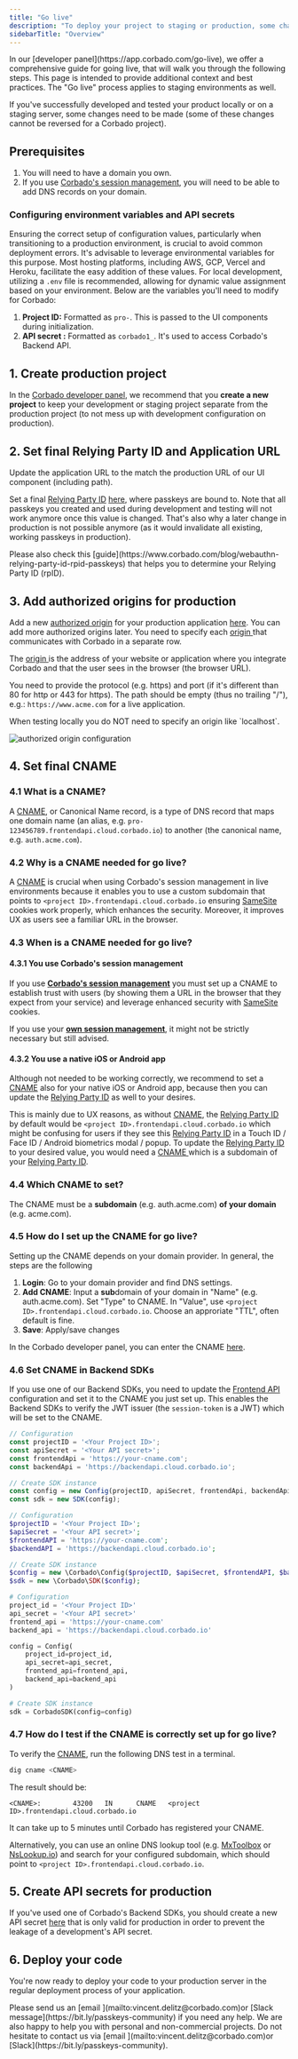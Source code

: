 ```yaml
---
title: "Go live"
description: "To deploy your project to staging or production, some changes need to be made in order to ensure stricter security."
sidebarTitle: "Overview"
---
```


<Note>
    In our [developer panel](https://app.corbado.com/go-live), we offer a comprehensive guide for going live, that will walk you through the following steps.
    This page is intended to provide additional context and best practices.
    The "Go live" process applies to staging environments as well.
</Note>

If you've successfully developed and tested your product locally or on a staging server, some changes need to be made (some of these changes cannot be reversed for a Corbado project).

## Prerequisites

1. You will need to have a domain you own.
2. If you use [Corbado's session management](/corbado-complete/sessions/overview), you will need to be able to add DNS records on your domain.

### Configuring environment variables and API secrets

Ensuring the correct setup of configuration values, particularly when transitioning to a production environment, is crucial to avoid common deployment errors. It's advisable to leverage environmental variables for this purpose. Most hosting platforms, including AWS, GCP, Vercel and Heroku, facilitate the easy addition of these values. For local development, utilizing a `.env` file is recommended, allowing for dynamic value assignment based on your environment. Below are the variables you'll need to modify for Corbado:

1. **Project ID:** Formatted as `pro-`. This is passed to the UI components during initialization.
2. **API secret :** Formatted as `corbado1_`. It's used to access Corbado's Backend API.

## 1. Create production project

In the [Corbado developer panel](https://app.corbado.com), we recommend that you **create a new project** to keep your development or staging project separate from the production project (to not mess up with development configuration on production).

## 2. Set final Relying Party ID and Application URL

Update the application URL to the match the production URL of our UI component (including path).

Set a final [Relying Party ID](/corbado-complete/helpful-guides/url-overview#7-relying-party-id) [here](https://app.corbado.com/settings/general?tab=URLs), where passkeys are bound to. Note that all passkeys you created and used during development and testing will not work anymore once this value is changed. That's also why a later change in production is not possible anymore (as it would invalidate all existing, working passkeys in production).

<Note>
Please also check this [guide](https://www.corbado.com/blog/webauthn-relying-party-id-rpid-passkeys) that helps you to determine your Relying Party ID (rpID).
</Note>

## 3. Add authorized origins for production

Add a new [authorized origin](/corbado-complete/helpful-guides/url-overview#1-authorized-origin) for your production application [here](https://app.corbado.com/settings/general?tab=Authorized+origins). You can add more authorized origins later. You need to specify each [origin ](/corbado-complete/helpful-guides/url-overview#1-authorized-origin)that communicates with Corbado in a separate row.

The [origin ](/corbado-complete/helpful-guides/url-overview#1-authorized-origin)is the address of your website or application where you integrate Corbado and that the user sees in the browser (the browser URL).

You need to provide the protocol (e.g. https) and port (if it's different than 80 for http or 443 for https). The path should be empty (thus no trailing "/"), e.g.: `https://www.acme.com` for a live application.

<Note>
    When testing locally you do NOT need to specify an origin like `localhost`.
</Note>

![authorized origin configuration](/images/overview/signup/passkey-configuration/authorized-origins-settings.webp)

## 4. Set final CNAME

### 4.1 What is a CNAME?

A [CNAME](/corbado-complete/helpful-guides/url-overview#5-cname), or Canonical Name record, is a type of DNS record that maps one domain name (an alias, e.g. `pro-123456789.frontendapi.cloud.corbado.io`) to another (the canonical name, e.g. `auth.acme.com`).

### 4.2 Why is a CNAME needed for go live?

A [CNAME](/corbado-complete/helpful-guides/url-overview#5-cname) is crucial when using Corbado's session management in live environments because it enables you to use a custom subdomain that points to `<project ID>.frontendapi.cloud.corbado.io` ensuring [SameSite](https://web.dev/i18n/de/samesite-cookies-explained/) cookies work properly, which enhances the security. Moreover, it improves UX as users see a familiar URL in the browser.

### 4.3 When is a CNAME needed for go live?

#### 4.3.1 You use Corbado's session management

If you use [**Corbado's session management**](/corbado-complete/sessions/overview) you must set up a CNAME to establish trust with users (by showing them a URL in the browser that they expect from your service) and leverage enhanced security with [SameSite](https://web.dev/i18n/de/samesite-cookies-explained/) cookies.

If you use your [**own session management**](/corbado-complete/sessions/own-session-management), it might not be strictly necessary but still advised.

#### 4.3.2 You use a native iOS or Android app

Although not needed to be working correctly, we recommend to set a [CNAME](/corbado-complete/helpful-guides/url-overview#5-cname) also for your native iOS or Android app, because then you can update the [Relying Party ID](/corbado-complete/helpful-guides/url-overview#7-relying-party-id) as well to your desires.

This is mainly due to UX reasons, as without [CNAME](/corbado-complete/helpful-guides/url-overview#id-5-cname), the [Relying Party ID](/corbado-complete/helpful-guides/url-overview#7-relying-party-id) by default would be `<project ID>.frontendapi.cloud.corbado.io` which might be confusing for users if they see this [Relying Party ID](/corbado-complete/helpful-guides/url-overview#7-relying-party-id) in a Touch ID / Face ID / Android biometrics modal / popup. To update the [Relying Party ID](/corbado-complete/helpful-guides/passkeys/relying-party-id) to your desired value, you would need a [CNAME ](/corbado-complete/helpful-guides/url-overview#5-cname)which is a subdomain of your [Relying Party ID](/corbado-complete/helpful-guides/url-overview#7-relying-party-id).

### 4.4 Which CNAME to set?

The CNAME must be a **subdomain** (e.g. auth.acme.com) **of your domain** (e.g. acme.com).

### 4.5 How do I set up the CNAME for go live?

Setting up the CNAME depends on your domain provider. In general, the steps are the following

1. **Login**: Go to your domain provider and find DNS settings.
2. **Add CNAME**: Input a **sub**domain of your domain in "Name" (e.g. auth.acme.com). Set "Type" to CNAME. In "Value", use `<project ID>.frontendapi.cloud.corbado.io`. Choose an approriate "TTL", often default is fine.
3. **Save**: Apply/save changes

In the Corbado developer panel, you can enter the CNAME [here](https://app.corbado.com/settings/general?tab=Domains).

### 4.6 Set CNAME in Backend SDKs

If you use one of our Backend SDKs, you need to update the [Frontend API](/corbado-complete/overview/system-architecture#corbado-frontend-api) configuration and set it to the CNAME you just set up. This enables the Backend SDKs to verify the JWT issuer (the `session-token` is a JWT) which will be set to the CNAME.

<CodeGroup>

```javascript Corbado Node.js SDK
// Configuration
const projectID = '<Your Project ID>';
const apiSecret = '<Your API secret>';
const frontendApi = 'https://your-cname.com';
const backendApi = 'https://backendapi.cloud.corbado.io';

// Create SDK instance
const config = new Config(projectID, apiSecret, frontendApi, backendApi);
const sdk = new SDK(config);
```

```php Corbado PHP SDK
// Configuration
$projectID = '<Your Project ID>';
$apiSecret = '<Your API secret>';
$frontendAPI = 'https://your-cname.com';
$backendAPI = 'https://backendapi.cloud.corbado.io';

// Create SDK instance
$config = new \Corbado\Config($projectID, $apiSecret, $frontendAPI, $backendAPI);
$sdk = new \Corbado\SDK($config);
```

```python Corbado Python SDK
# Configuration
project_id = '<Your Project ID>'
api_secret = '<Your API secret>'
frontend_api = 'https://your-cname.com'
backend_api = 'https://backendapi.cloud.corbado.io'

config = Config(
    project_id=project_id,
    api_secret=api_secret,
    frontend_api=frontend_api,
    backend_api=backend_api
)

# Create SDK instance
sdk = CorbadoSDK(config=config)
```

</CodeGroup>

### 4.7 How do I test if the CNAME is correctly set up for go live?

To verify the [CNAME](/corbado-complete/helpful-guides/url-overview#5-cname), run the following DNS test in a terminal.

```sh
dig cname <CNAME>
```

The result should be:

```
<CNAME>:        43200   IN      CNAME   <project ID>.frontendapi.cloud.corbado.io
```

<Note>
It can take up to 5 minutes until Corbado has registered your CNAME.
</Note>

Alternatively, you can use an online DNS lookup tool (e.g. [MxToolbox](https://mxtoolbox.com/DNSLookup.aspx) or [NsLookup.io](https://www.nslookup.io/)) and search for your configured subdomain, which should point to `<project ID>.frontendapi.cloud.corbado.io`.

## 5. Create API secrets for production

If you've used one of Corbado's Backend SDKs, you should create a new API secret [here](https://app.corbado.com/app/settings/api-secrets) that is only valid for production in order to prevent the leakage of a development's API secret.

## 6. Deploy your code

You're now ready to deploy your code to your production server in the regular deployment process of your application.

<Note>
Please send us an [email ](mailto:vincent.delitz@corbado.com)or [Slack message](https://bit.ly/passkeys-community) if you need any help.
We are also happy to help you with personal and non-commercial projects. Do not hesitate to contact us via [email ](mailto:vincent.delitz@corbado.com)or [Slack](https://bit.ly/passkeys-community).
</Note>
